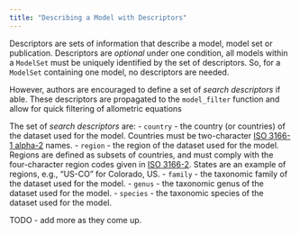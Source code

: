 ```yaml
---
title: "Describing a Model with Descriptors"
---
```


Descriptors are sets of information that describe a model, model set or
publication. Descriptors are *optional* under one condition, all models within
a `ModelSet` must be uniquely identified by the set of descriptors. So, for a
`ModelSet` containing one model, no descriptors are needed.

However, authors are encouraged to define a set of *search descriptors* if able.
These descriptors are propagated to the `model_filter` function and allow for
quick filtering of allometric equations

The set of *search descriptors* are:
- `country` - the country (or countries) of the dataset used for the
model. Countries must be two-character 
[ISO 3166-1 alpha-2](https://en.wikipedia.org/wiki/ISO_3166-1_alpha-2) names.
- `region` - the region of the dataset used for the model. Regions are defined
as subsets of countries, and must comply with the four-character region codes
given in [ISO 3166-2](https://en.wikipedia.org/wiki/ISO_3166-2). States are 
an example of regions, e.g., "US-CO" for Colorado, US.
- `family` - the taxonomic family of the dataset used for the model.
- `genus` - the taxonomic genus of the dataset used for the model.
- `species` - the taxonomic species of the dataset used for the model.

TODO - add more as they come up.